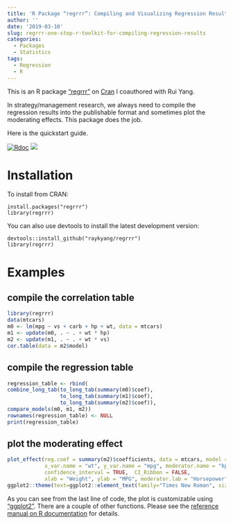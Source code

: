 ```yaml
---
title: 'R Package “regrrr”: Compiling and Visualizing Regression Results'
author: ''
date: '2019-03-10'
slug: regrrr-one-stop-r-toolkit-for-compiling-regression-results
categories: 
  - Packages
  - Statistics
tags:
  - Regression
  - R
---
```


This is an R package <a href="https://CRAN.R-project.org/package=regrrr" target="_blank"> "regrrr"</a> on <a href="https://cran.r-project.org" target="_blank">Cran</a> I coauthored with Rui Yang.

In strategy/management research, we always need to compile the regression results into the publishable format and sometimes plot the moderating effects. This package does the job. 

Here is the quickstart guide.

[![Rdoc](http://www.rdocumentation.org/badges/version/regrrr)](http://www.rdocumentation.org/packages/regrrr)
[![](https://cranlogs.r-pkg.org/badges/regrrr)](https://cran.r-project.org/package=regrrr)

# Installation
To install from CRAN:
```
install.packages("regrrr")
library(regrrr)
```
You can also use devtools to install the latest development version:
```
devtools::install_github("raykyang/regrrr")
library(regrrr)
```

# Examples 
## compile the correlation table
```r
library(regrrr)
data(mtcars)
m0 <- lm(mpg ~ vs + carb + hp + wt, data = mtcars)
m1 <- update(m0, . ~ . + wt * hp)
m2 <- update(m1, . ~ . + wt * vs)
cor.table(data = m2$model)
```
## compile the regression table
```r
regression_table <- rbind(
combine_long_tab(to_long_tab(summary(m0)$coef),
                 to_long_tab(summary(m1)$coef),
                 to_long_tab(summary(m2)$coef)),
compare_models(m0, m1, m2))
rownames(regression_table) <- NULL
print(regression_table)
```
## plot the moderating effect
```r
plot_effect(reg.coef = summary(m2)$coefficients, data = mtcars, model = m2,
            x_var.name = "wt", y_var.name = "mpg", moderator.name = "hp",
            confidence_interval = TRUE,  CI_Ribbon = FALSE, 
            xlab = "Weight", ylab = "MPG", moderator.lab = "Horsepower") +
ggplot2::theme(text=ggplot2::element_text(family="Times New Roman", size = 16))
```

As you can see from the last line of code, the plot is customizable using <a href="https://CRAN.R-project.org/package=ggplot2" target="_blank">"ggplot2"</a>. There are a couple of other functions. Please see the <a href="https://www.rdocumentation.org/packages/regrrr" target="_blank">reference manual on R documentation</a> for details.


